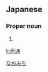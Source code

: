 ==Japanese==
{{ja-kanjitab|尚|通}}

===Proper noun===
{{ja-pos|proper|なおみち}}

# {{given name|male|lang=ja}}

[[Category:Japanese male given names|なおみち]]

[[li:尚通]]